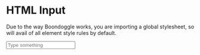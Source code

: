 
<Meta title="HTML Elements/HTML Input" />

# HTML Input

Due to the way Boondoggle works, you are importing a global stylesheet, so will
avail of all element style rules by default.

<Canvas>
  <input placeholder="Type something" />
</Canvas>
